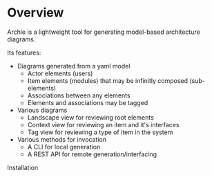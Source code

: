 
<Layout>
    <SEO title="Overview" />

# Overview

Archie is a lightweight tool for generating model-based architecture diagrams.

Its features:

- Diagrams generated from a yaml model
  - Actor elements (users)
  - Item elements (modules) that may be infinitly composed (sub-elements)
  - Associations between any elements
  - Elements and associations may be tagged
- Various diagrams
  - Landscape view for reviewing root elements
  - Context view for reviewing an item and it's interfaces
  - Tag view for reviewing a type of item in the system
- Various methods for invocation
  - A CLI for local generation
  - A REST API for remote generation/interfacing

<Link to="/installation/">Installation</Link>

<Diagram scope="sound-system" />
</Layout>
